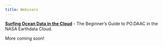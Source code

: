 ```yaml
---
title: Webinars
---
```


[**Surfing Ocean Data in the Cloud**](https://podaac.jpl.nasa.gov/animations/Webinar_Surfing_Ocean_Data_in_the_Cloud_Beginners_Guide_PO.DAAC_NASA_Earthdata_Cloud) - The Beginner's Guide to PO.DAAC in the NASA Earthdata Cloud.


More coming soon!

